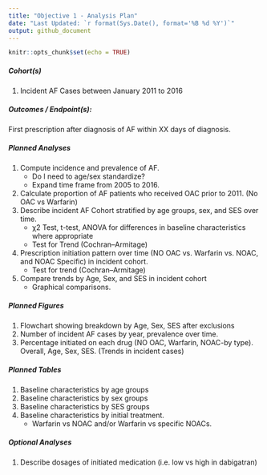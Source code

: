```yaml
---
title: "Objective 1 - Analysis Plan"
date: "Last Updated: `r format(Sys.Date(), format='%B %d %Y')`"
output: github_document
---
```


```r
knitr::opts_chunk$set(echo = TRUE)
```

##### Cohort(s)
1. Incident AF Cases between January 2011 to 2016

##### Outcomes / Endpoint(s): 
First prescription after diagnosis of AF within XX days of diagnosis.

##### Planned Analyses
1.  Compute incidence and prevalence of AF.
    * Do I need to age/sex standardize?
    * Expand time frame from 2005 to 2016.
2.  Calculate proportion of AF patients who received OAC prior to 2011. (No OAC vs Warfarin)
2. 	Describe incident AF Cohort stratified by age groups, sex, and SES over time. 
    *	χ2 Test, t-test, ANOVA for differences in baseline characteristics where appropriate
    *	Test for Trend (Cochran–Armitage)
3.	Prescription initiation pattern over time (NO OAC vs. Warfarin vs. NOAC, and NOAC Specific) in incident cohort.
    *	Test for trend (Cochran–Armitage)
4.	Compare trends by Age, Sex, and SES in incident cohort 
    *	Graphical comparisons.


##### Planned Figures
1. Flowchart showing breakdown by Age, Sex, SES after exclusions
2. Number of incident AF cases by year, prevalence over time.
3. Percentage initiated on each drug (NO OAC, Warfarin, NOAC-by type). Overall, Age, Sex, SES. (Trends in incident cases)

##### Planned Tables
1.	Baseline characteristics by age groups
2.	Baseline characteristics by sex groups 
3.	Baseline characteristics by SES groups 
4.	Baseline characteristics by initial treatment. 
    * Warfarin vs NOAC and/or Warfarin vs specific NOACs.

##### Optional Analyses
1. Describe dosages of initiated medication (i.e. low vs high in dabigatran)





